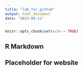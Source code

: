 ```yaml
---
title: "lab_for_github"
output: html_document
date: "2023-09-11"
---
```


```r
knitr::opts_chunk$set(echo = TRUE)
```

## R Markdown
## Placeholder for website
